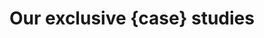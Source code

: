 ---
title: "Our exclusive {case} studies"
description: "Our design services starts and ends with a best-in-class experience strategy that builds to provide you with an informed response"
---